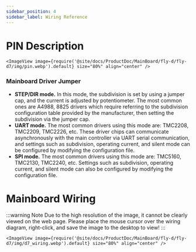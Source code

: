 ```yaml
---
sidebar_position: 4
sidebar_label: Wiring Reference
---
```


# PIN Description
    <ImageView image={require('@site/docs/ProductDoc/MainBoard/fly-d/fly-d7/img/pin.webp').default} size="80%" align="center" />

 ### Mainboard Driver Jumper

* **STEP/DIR mode.** In this mode, the subdivision is set by using a jumper cap, and the current is adjusted by potentiometer. The most common ones are A4988, 8825 drivers which require referring to the subdivision configuration table provided by the manufacturer, then setting the subdivision via the jumper cap.
* **UART mode.** The most common drivers using this mode are: TMC2208, TMC2209, TMC2226, etc. These driver chips can communicate asynchronously with the main controller via UART serial communication, and settings such as subdivision, operating current, and silent mode can be configured by modifying the configuration file.
* **SPI mode.** The most common drivers using this mode are: TMC5160, TMC2130, TMC2240, etc. Settings such as subdivision, operating current, and silent mode can also be configured by modifying the configuration file.

# Mainboard Wiring

:::warning Note
Due to the high resolution of the image, it cannot be clearly viewed on the web page. Please place the mouse cursor over the wiring diagram, right-click, and save the image to the desktop to view!
:::

    <ImageView image={require('@site/docs/ProductDoc/MainBoard/fly-d/fly-d7/img/d7_wiring.webp').default} size="80%" align="center" />
